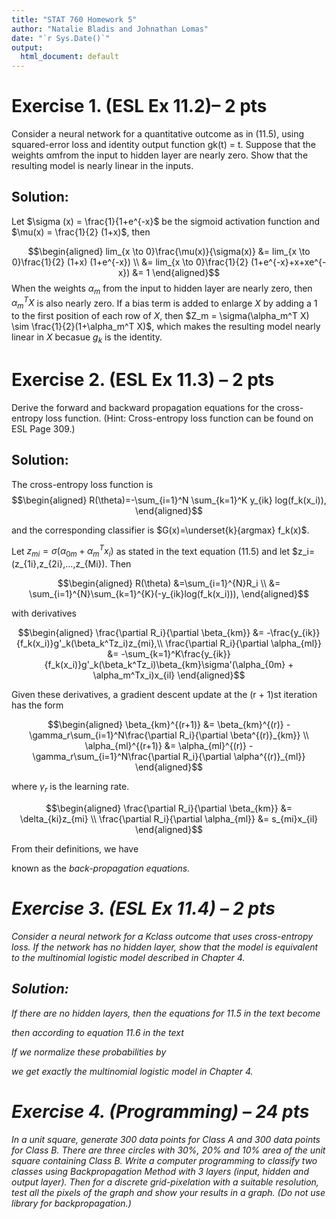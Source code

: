 ```yaml
---
title: "STAT 760 Homework 5"
author: "Natalie Bladis and Johnathan Lomas"
date: "`r Sys.Date()`"
output:
  html_document: default
---
```

# Exercise 1. (ESL Ex 11.2)– 2 pts
Consider a neural network for a quantitative outcome as in (11.5), using squared-error loss and identity output function gk(t) = t. Suppose that the weights αmfrom the input to hidden layer are nearly zero. Show that the resulting model is nearly linear in the inputs.


## Solution:

Let $\sigma (x) = \frac{1}{1+e^{-x}$ be the sigmoid activation function and $\mu(x) = \frac{1}{2} (1+x)$, then 

$$\begin{aligned}
lim_{x \to 0}\frac{\mu(x)}{\sigma(x)} &= lim_{x \to 0}\frac{1}{2} (1+x) (1+e^{-x}) \\
&= lim_{x \to 0}\frac{1}{2} (1+e^{-x}+x+xe^{-x})
&= 1
\end{aligned}$$
When the weights $\alpha_m$ from the input to hidden layer are nearly zero, then $\alpha_m^T X$ is also nearly zero. If a bias term is added to enlarge $X$ by adding a $1$ to the first position of each row of $X$, then $Z_m = \sigma(\alpha_m^T X) \sim \frac{1}{2}(1+\alpha_m^T X)$, which makes the resulting model nearly linear in $X$ becasue $g_k$ is the identity. 




# Exercise 2. (ESL Ex 11.3) – 2 pts
Derive the forward and backward propagation equations for the cross-entropy loss function. (Hint:
Cross-entropy loss function can be found on ESL Page 309.)

## Solution:
The cross-entropy loss function is 
$$\begin{aligned}
R(\theta)=-\sum_{i=1}^N \sum_{k=1}^K y_{ik} log(f_k(x_i)),
\end{aligned}$$

and the corresponding classifier is $G(x)=\underset{k}{argmax} f_k(x)$.

Let $z_{mi}=\sigma(\alpha_{0m}+\alpha_m^T x_i)$ as stated in the text equation (11.5) and let $z_i=(z_{1i},z_{2i},...,z_{Mi}). Then

$$\begin{aligned}
R(\theta) &=\sum_{i=1}^{N}R_i \\
&= \sum_{i=1}^{N}\sum_{k=1}^{K}(-y_{ik}log(f_k(x_i))),
\end{aligned}$$

with derivatives

$$\begin{aligned}
    \frac{\partial R_i}{\partial \beta_{km}} &= -\frac{y_{ik}}{f_k(x_i)}g'_k(\beta_k^Tz_i)z_{mi},\\
    \frac{\partial R_i}{\partial \alpha_{ml}} &= -\sum_{k=1}^K\frac{y_{ik}}{f_k(x_i)}g'_k(\beta_k^Tz_i)\beta_{km}\sigma'(\alpha_{0m} + \alpha_m^Tx_i)x_{il}
\end{aligned}$$

Given these derivatives, a gradient descent update at the (r + 1)st iteration has the form
  
$$\begin{aligned} 
\beta_{km}^{(r+1)} &= \beta_{km}^{(r)} - \gamma_r\sum_{i=1}^N\frac{\partial R_i}{\partial \beta^{(r)}_{km}} \\ 
\alpha_{ml}^{(r+1)} &= \alpha_{ml}^{(r)} - \gamma_r\sum_{i=1}^N\frac{\partial R_i}{\partial \alpha^{(r)}_{ml}}
\end{aligned}$$

where $\gamma_r$ is the learning rate. 

$$\begin{aligned} 
    \frac{\partial R_i}{\partial \beta_{km}} &= \delta_{ki}z_{mi} \\
    \frac{\partial R_i}{\partial \alpha_{ml}} &= s_{mi}x_{il}
\end{aligned}$$

From their definitions, we have</p>
\begin{equation}
    s_{mi} = \sigma'(\alpha_{0m}+\alpha_m^Tx_i)\sum_{k=1}^K\beta_{km}\delta_{ki}
\end{equation}
<p>known as the <em>back-propagation equations.

# Exercise 3. (ESL Ex 11.4) – 2 pts
Consider a neural network for a Kclass outcome that uses cross-entropy loss. If the network has no
hidden layer, show that the model is equivalent to the multinomial logistic model described in Chapter 4.


## Solution:
If there are no hidden layers, then the equations for 11.5 in the text become 

\begin{aligned}
    T_k &= \beta_{0k} + \beta_k^TX, \ k=1,...,K \text{ and }  \\
    f_k(X) &= g_k(X) \text{ for } k=1,...,K
\end{aligned}
then according to equation 11.6 in the text

\begin{eqnarray}
    g_k(X) &= \frac{\exp(\beta_{0k} + \beta_k^TX)}{\sum_{l=1}^K\exp(\beta_{0l} + \beta_l^TX)} 
\end{eqnarray}

If we normalize these probabilities by 

\begin{equation}
    f_k(x) \leftarrow f_k(x)/f_K(x) \cdot \frac{1}{1+\sum_{l=1}^{K-1}\exp(\beta_{0l} + \beta_l^TX)},\ k=1,...,K   
\end{equation}

we get exactly the multinomial logistic model in Chapter 4. 

# Exercise 4. (Programming) – 24 pts
In a unit square, generate 300 data points for Class A and 300 data points for Class B. There are three
circles with 30%, 20% and 10% area of the unit square containing Class B. Write a computer programming
to classify two classes using Backpropagation Method with 3 layers (input, hidden and output layer).
Then for a discrete grid-pixelation with a suitable resolution, test all the pixels of the graph and show your
results in a graph. (Do not use library for backpropagation.)


